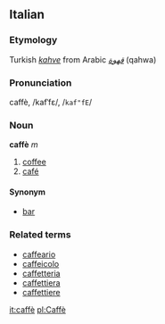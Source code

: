 ==Italian==
===Etymology===
Turkish ''[[kahve]]'' from Arabic ''[[قهوة]]'' (qahwa)

===Pronunciation===
caffè, /kafˈfɛ/, /<tt>kaf"fE</tt>/
===Noun===
'''caffè''' ''m''

# [[coffee]]
# [[café]]

====Synonym====
*[[bar]]

===Related terms===
*[[caffeario]]
*[[caffeicolo]]
*[[caffetteria]]
*[[caffettiera]]
*[[caffettiere]]

[[it:caffè]]
[[pl:Caffè]]